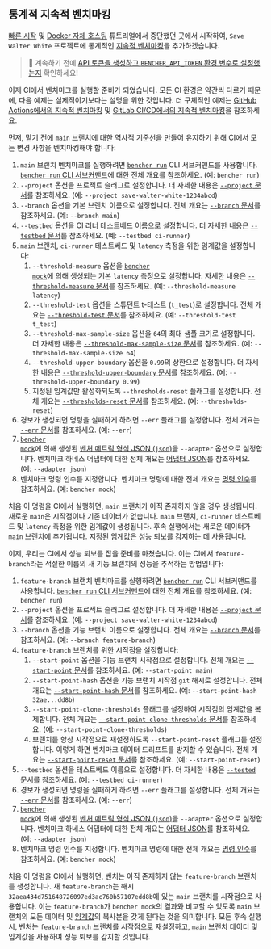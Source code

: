 
## 통계적 지속적 벤치마킹

[빠른 시작][quick start] 및 [Docker 자체 호스팅][docker self-hosted] 튜토리얼에서 중단했던 곳에서 시작하여, `Save Walter White` 프로젝트에 통계적인 [지속적 벤치마킹][continuous benchmarking]을 추가하겠습니다.

> 🐰 계속하기 전에
> [API 토큰을 생성하고 `BENCHER_API_TOKEN` 환경 변수로 설정했는지][create an api token]
> 확인하세요!

[quick start]: /ko/docs/tutorial/quick-start/
[docker self-hosted]: /ko/docs/tutorial/docker/
[continuous benchmarking]: /ko/docs/explanation/continuous-benchmarking/
[create an api token]: /ko/docs/tutorial/quick-start/#create-an-api-token

이제 CI에서 벤치마크를 실행할 준비가 되었습니다.
모든 CI 환경은 약간씩 다르기 때문에,
다음 예제는 실제적이기보다는 설명을 위한 것입니다.
더 구체적인 예제는 [GitHub Actions에서의 지속적 벤치마킹][github actions]
및 [GitLab CI/CD에서의 지속적 벤치마킹][gitlab ci/cd]을 참조하세요.

[github actions]: /ko/docs/how-to/github-actions/
[gitlab ci/cd]: /ko/docs/how-to/gitlab-ci-cd/

먼저, 맡기 전에 `main` 브랜치에 대한 역사적 기준선을 만들어 유지하기 위해 CI에서 모든 변경 사항을 벤치마킹해야 합니다:

<RunMainStatistical />

1. `main` 브랜치 벤치마크를 실행하려면 <code><a href="/ko/docs/explanation/bencher-run/">bencher run</a></code> CLI 서브커맨드를 사용합니다.
   [`bencher run` CLI 서브커맨드][bencher run]에 대한 전체 개요를 참조하세요.
   (예: `bencher run`)
2. `--project` 옵션을 프로젝트 슬러그로 설정합니다.
   더 자세한 내용은 [`--project` 문서][project option]를 참조하세요.
   (예: `--project save-walter-white-1234abcd`)
3. `--branch` 옵션을 기본 브랜치 이름으로 설정합니다.
   전체 개요는 [`--branch` 문서][branch option]를 참조하세요.
   (예: `--branch main`)
4. `--testbed` 옵션을 CI 러너 테스트베드 이름으로 설정합니다.
   더 자세한 내용은 [`--testbed` 문서][testbed option]를 참조하세요.
   (예: `--testbed ci-runner`)
5. `main` 브랜치, `ci-runner` 테스트베드 및 `latency` 측정을 위한 임계값을 설정합니다:
   1. `--threshold-measure` 옵션을 <code><a href="/ko/docs/reference/bencher-metric-format/#bencher-mock">bencher mock</a></code>에 의해 생성되는 기본 `latency` 측정으로 설정합니다.
     자세한 내용은 [`--threshold-measure` 문서][threshold measure option]를 참조하세요.
     (예: `--threshold-measure latency`)
   2. `--threshold-test` 옵션을 스튜던트 t-테스트 (`t_test`)로 설정합니다.
     전체 개요는 [`--threshold-test` 문서][threshold test option]를 참조하세요.
     (예: `--threshold-test t_test`)
   3. `--threshold-max-sample-size` 옵션을 `64`의 최대 샘플 크기로 설정합니다.
     더 자세한 내용은 [`--threshold-max-sample-size` 문서][threshold max sample size]를 참조하세요.
     (예: `--threshold-max-sample-size 64`)
   4. `--threshold-upper-boundary` 옵션을 `0.99`의 상한으로 설정합니다.
     더 자세한 내용은 [`--threshold-upper-boundary` 문서][threshold upper boundary]를 참조하세요.
     (예: `--threshold-upper-boundary 0.99`)
   5. 지정된 임계값만 활성화되도록 `--thresholds-reset` 플래그를 설정합니다.
     전체 개요는 [`--thresholds-reset` 문서][thresholds reset]를 참조하세요.
     (예: `--thresholds-reset`)
6. 경보가 생성되면 명령을 실패하게 하려면 `--err` 플래그를 설정합니다.
   전체 개요는 [`--err` 문서][alert err]를 참조하세요.
   (예: `--err`)
7. <code><a href="/ko/docs/reference/bencher-metric-format/#bencher-mock">bencher mock</a></code>에 의해 생성된 [벤처 메트릭 형식 JSON (`json`)][bmf]을 `--adapter` 옵션으로 설정합니다.
   벤치마크 하네스 어댑터에 대한 전체 개요는 [어댑터 JSON][adapter json]를 참조하세요.
   (예: `--adapter json`)
8. 벤치마크 명령 인수를 지정합니다.
   벤치마크 명령에 대한 전체 개요는 [명령 인수][command argument]를 참조하세요.
   (예: `bencher mock`)

처음 이 명령을 CI에서 실행하면,
`main` 브랜치가 아직 존재하지 않을 경우 생성됩니다.
새로운 `main`은 시작점이나 기존 데이터가 없습니다.
`main` 브랜치, `ci-runner` 테스트베드 및 `latency` 측정을 위한 임계값이 생성됩니다.
후속 실행에서는 새로운 데이터가 `main` 브랜치에 추가됩니다.
지정된 임계값은 성능 퇴보를 감지하는 데 사용됩니다.

[bencher run]: /ko/docs/explanation/bencher-run/
[project option]: /ko/docs/explanation/bencher-run/#--project-project
[branch option]: /ko/docs/explanation/branch-selection/#--branch-branch
[testbed option]: /ko/docs/explanation/bencher-run/#--testbed-testbed
[threshold measure option]: /ko/docs/explanation/thresholds/#--threshold-measure-measure
[threshold test option]: /ko/docs/explanation/thresholds/#--threshold-test-test
[threshold max sample size]: /ko/docs/explanation/thresholds/#--threshold-max-sample-size-size
[threshold upper boundary]: /ko/docs/explanation/thresholds/#--threshold-upper-boundary-boundary
[thresholds reset]: /ko/docs/explanation/thresholds/#--thresholds-reset
[alert err]: /ko/docs/explanation/thresholds/#--err
[bmf]: /ko/docs/reference/bencher-metric-format/
[adapter json]: /ko/docs/explanation/adapters/#-json
[command argument]: /ko/docs/explanation/bencher-run/#benchmark-command

이제, 우리는 CI에서 성능 퇴보를 잡을 준비를 마쳤습니다.
이는 CI에서 `feature-branch`라는 적절한 이름의 새 기능 브랜치의 성능을 추적하는 방법입니다:

<RunFeatureStatistical />

1. `feature-branch` 브랜치 벤치마크를 실행하려면 <code><a href="/ko/docs/explanation/bencher-run/">bencher run</a></code> CLI 서브커맨드를 사용합니다.
   [`bencher run` CLI 서브커맨드][bencher run]에 대한 전체 개요를 참조하세요.
   (예: `bencher run`)
2. `--project` 옵션을 프로젝트 슬러그로 설정합니다.
   더 자세한 내용은 [`--project` 문서][project option]를 참조하세요.
   (예: `--project save-walter-white-1234abcd`)
3. `--branch` 옵션을 기능 브랜치 이름으로 설정합니다.
   전체 개요는 [`--branch` 문서][branch option]를 참조하세요.
   (예: `--branch feature-branch`)
4. `feature-branch` 브랜치를 위한 시작점을 설정합니다:
   1. `--start-point` 옵션을 기능 브랜치 시작점으로 설정합니다.
     전체 개요는 [`--start-point` 문서][start point]를 참조하세요.
     (예: `--start-point main`)
   2. `--start-point-hash` 옵션을 기능 브랜치 시작점 `git` 해시로 설정합니다.
     전체 개요는 [`--start-point-hash` 문서][start point hash]를 참조하세요.
     (예: `--start-point-hash 32ae...dd8b`)
   3. `--start-point-clone-thresholds` 플래그를 설정하여 시작점의 임계값을 복제합니다.
     전체 개요는 [`--start-point-clone-thresholds` 문서][start point clone thresholds]를 참조하세요.
     (예: `--start-point-clone-thresholds`)
   4. 브랜치를 항상 시작점으로 재설정하도록 `--start-point-reset` 플래그를 설정합니다.
     이렇게 하면 벤치마크 데이터 드리프트를 방지할 수 있습니다.
     전체 개요는 [`--start-point-reset` 문서][start point reset]를 참조하세요.
     (예: `--start-point-reset`)
5. `--testbed` 옵션을 테스트베드 이름으로 설정합니다.
   더 자세한 내용은 [`--tested` 문서][testbed option]를 참조하세요.
   (예: `--testbed ci-runner`)
6. 경보가 생성되면 명령을 실패하게 하려면 `--err` 플래그를 설정합니다.
   전체 개요는 [`--err` 문서][alert err]를 참조하세요.
   (예: `--err`)
7. <code><a href="/ko/docs/reference/bencher-metric-format/#bencher-mock">bencher mock</a></code>에 의해 생성된 [벤처 메트릭 형식 JSON (`json`)][bmf]을 `--adapter` 옵션으로 설정합니다.
   벤치마크 하네스 어댑터에 대한 전체 개요는 [어댑터 JSON][adapter json]를 참조하세요.
   (예: `--adapter json`)
8. 벤치마크 명령 인수를 지정합니다.
   벤치마크 명령에 대한 전체 개요는 [명령 인수][command argument]를 참조하세요.
   (예: `bencher mock`)

처음 이 명령을 CI에서 실행하면,
벤처는 아직 존재하지 않는 `feature-branch` 브랜치를 생성합니다.
새 `feature-branch`는 해시 `32aea434d751648726097ed3ac760b57107edd8b`에 있는 
`main` 브랜치를 시작점으로 사용합니다.
이는 `feature-branch`가 `bencher mock`의 결과와 비교할 수 있도록 
`main` 브랜치의 모든 데이터 및 [임계값][thresholds]의 복사본을 갖게 된다는 것을 의미합니다.
모든 후속 실행 시, 벤처는 `feature-branch` 브랜치를 시작점으로 재설정하고,
`main` 브랜치 데이터 및 임계값을 사용하여 성능 퇴보를 감지할 것입니다.

[start point]: /ko/docs/explanation/branch-selection/#--start-point-branch
[start point hash]: /ko/docs/explanation/branch-selection/#--start-point-hash-hash
[start point clone thresholds]: /ko/docs/explanation/branch-selection/#--start-point-clone-thresholds
[start point reset]: /ko/docs/explanation/branch-selection/#--start-point-reset
[thresholds]: /ko/docs/explanation/thresholds/